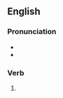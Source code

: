 ==English==

===Pronunciation===
* {{IPA|en|/haɪkt/}}
* {{rhymes|en|aɪkt}}

===Verb===
{{head|en|verb form}}

# {{en-past of|hike}}